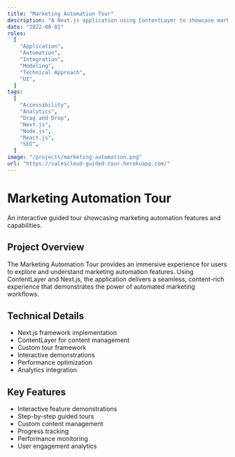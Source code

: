 ```yaml
---
title: "Marketing Automation Tour"
description: "A Next.js application using ContentLayer to showcase marketing automation features, with a focus on integration and user experience."
date: "2022-08-01"
roles:
  [
    "Application",
    "Automation",
    "Integration",
    "Modeling",
    "Technical Approach",
    "UI",
  ]
tags:
  [
    "Accessibility",
    "Analytics",
    "Drag and Drop",
    "Next.js",
    "Node.js",
    "React.js",
    "SEO",
  ]
image: "/projects/marketing-automation.png"
url: "https://salescloud-guided-tour.herokuapp.com/"
---
```


# Marketing Automation Tour

An interactive guided tour showcasing marketing automation features and capabilities.

## Project Overview

The Marketing Automation Tour provides an immersive experience for users to explore and understand marketing automation features. Using ContentLayer and Next.js, the application delivers a seamless, content-rich experience that demonstrates the power of automated marketing workflows.

## Technical Details

- Next.js framework implementation
- ContentLayer for content management
- Custom tour framework
- Interactive demonstrations
- Performance optimization
- Analytics integration

## Key Features

- Interactive feature demonstrations
- Step-by-step guided tours
- Custom content management
- Progress tracking
- Performance monitoring
- User engagement analytics
